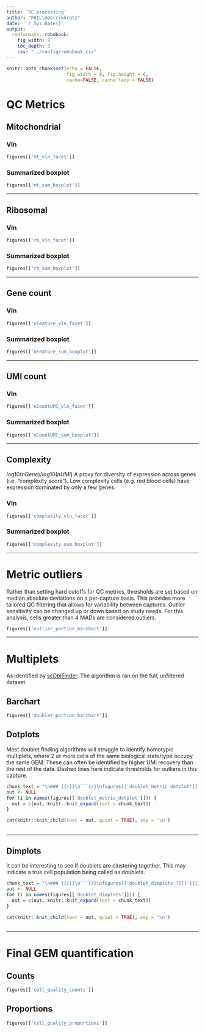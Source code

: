 ```yaml
---
title: 'SC processing'
author: "FHIL\nDerrikGratz"
date: '`r Sys.Date()`'
output: 
  rmdformats::robobook:
    fig_width: 9
    toc_depth: 3
    css: "../config/robobook.css"
---
```


```r
knitr::opts_chunk$set(echo = FALSE,
                      fig.width = 8, fig.height = 6,
                      cache=FALSE, cache.lazy = FALSE) 
```

# QC Metrics

## Mitochondrial {.tabset}

### Vln

```r
figures[['mt_vln_facet']]
```

### Summarized boxplot

```r
figures[['mt_sum_boxplot']]
```

***

## Ribosomal {.tabset}

### Vln

```r
figures[['rb_vln_facet']]
```

### Summarized boxplot

```r
figures[['rb_sum_boxplot']]
```

***

## Gene count {.tabset}

### Vln

```r
figures[['nFeature_vln_facet']]
```

### Summarized boxplot

```r
figures[['nFeature_sum_boxplot']]
```

***

## UMI count {.tabset}

### Vln

```r
figures[['nCountUMI_vln_facet']]
```

### Summarized boxplot

```r
figures[['nCountUMI_sum_boxplot']]
```

***

## Complexity {.tabset}

$log10(nGene)/log10(nUMI)$ A proxy for diversity of expression across genes (i.e. "complexity score"). Low complexity cells (e.g. red blood cells) have expression dominated by only a few genes.

### Vln

```r
figures[['complexity_vln_facet']]
```

### Summarized boxplot

```r
figures[['complexity_sum_boxplot']]
```

***

# Metric outliers

Rather than setting hard cutoffs for QC metrics, thresholds are set based on median absolute deviations on a per-capture basis. 
This provides more tailored QC filtering that allows for variability between captures. Outlier sensitivity can be changed
up or down based on study needs. For this analysis, cells greater than 4 MADs are considered outliers.

```r
figures[['outlier_portion_barchart']]
```

***

# Multiplets

As identified by [scDblFinder](https://bioconductor.org/packages/release/bioc/html/scDblFinder.html). The algorithm is ran on the full, unfiltered dataset. 

## Barchart

```r
figures[['doublet_portion_barchart']]
```

## Dotplots {.tabset}

Most doublet finding algorithms will struggle to identify homotypic multiplets, where 2 or more cells of the same biological state/type
occupy the same GEM. These can often be identified by higher UMI recovery than the rest of the data. Dashed lines here indicate thresholds for outliers in this capture.

```r
chunk_text = "\n### {{i}}\n```{r}\nfigures[['doublet_metric_dotplot']][['{{i}}']]\n```"
out <- NULL
for (i in names(figures[['doublet_metric_dotplot']])) {
  out = c(out, knitr::knit_expand(text = chunk_text))
}

cat(knitr::knit_child(text = out, quiet = TRUE), sep = '\n')
```

## {-}

***

## Dimplots {.tabset}

It can be interesting to see if doublets are clustering together. This may indicate a true cell population being called as doublets.

```r
chunk_text = "\n### {{i}}\n```{r}\nfigures[['doublet_dimplots']][['{{i}}']]\n```"
out <- NULL
for (i in names(figures[['doublet_dimplots']])) {
  out = c(out, knitr::knit_expand(text = chunk_text))
}

cat(knitr::knit_child(text = out, quiet = TRUE), sep = '\n')
```

## {-}

***

# Final GEM quantification {.tabset}

## Counts

```r
figures[['cell_quality_counts']]
```

## Proportions

```r
figures[['cell_quality_proportions']]
```

